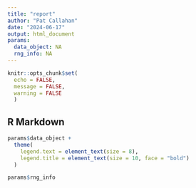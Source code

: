```yaml
---
title: "report"
author: "Pat Callahan"
date: "2024-06-17"
output: html_document
params:
  data_object: NA
  rng_info: NA
---
```


```r
knitr::opts_chunk$set(
  echo = FALSE,
  message = FALSE,
  warning = FALSE
  )
```

## R Markdown

```r
params$data_object +
  theme(
    legend.text = element_text(size = 8),
    legend.title = element_text(size = 10, face = "bold")
  )
```


```r
params$rng_info
```


